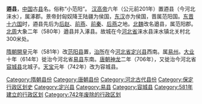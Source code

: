 '''逎县'''，[[中国|中国]]古[[县|县]]名。俗称“小范阳”。
[[汉高帝|汉高帝]]六年（公元前201年）置逎县（今河北涞水），属涿郡。景帝封匈奴降王陆疆为侯国，[[东汉|东汉]]亦为侯国，晋属范阳国。[[东晋十六国|东晋十六国]]时，逎县先后为[[后赵|后赵]]、[[前燕|前燕]]、[[前秦|前秦]]、[[后燕|后燕]]之地。[[北魏|北魏]]改名遒县，属范阳郡。[[北周|北周]]大象二年（580年）遒县并入涿县。故城在今[[河北省|河北省]]涞水县涞水镇北关村北300米处。

[[隋朝|隋朝]][[開皇|開皇]]元年（581年）改[[范阳县|范阳县]]置，[[治所|治所]]在今[[河北省|河北省]][[定兴县|定兴县]]西南。属[[易州|易州]]。[[大业_(年号)|大业]]十年（614年）徙治今河北省[[易县|易县]]东南。[[唐朝|唐朝]][[神龍|神龙]]二年（706年），又徙治今河北省[[容城县|容城县]]北城子。[[天宝_(唐朝)|天宝]]元年（742年）改为容城县。 

{{河北行政区划小作品}}
{{DEFAULTSORT:Q}}
[[Category:隋朝县份|Category:隋朝县份]]
[[Category:唐朝县份|Category:唐朝县份]]
[[Category:河北古代县份|Category:河北古代县份]]
[[Category:保定行政区划史|Category:保定行政区划史]]
[[Category:定兴县|Category:定兴县]]
[[Category:易县|Category:易县]]
[[Category:容城县|Category:容城县]]
[[Category:581年建立的行政区划|Category:581年建立的行政区划]]
[[Category:742年废除的行政区划|Category:742年废除的行政区划]]